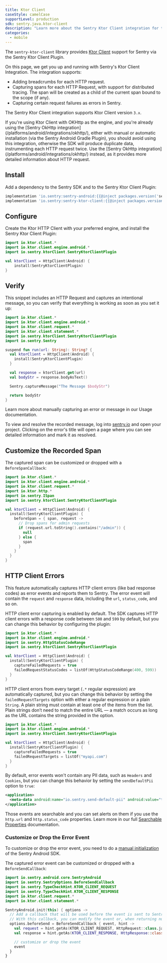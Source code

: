 ```yaml
---
title: Ktor Client
caseStyle: camelCase
supportLevel: production
sdk: sentry.java.ktor-client
description: "Learn more about the Sentry Ktor Client integration for the Android SDK."
categories:
  - mobile
---
```


The `sentry-ktor-client` library provides [Ktor Client](https://ktor.io/) support for Sentry via the Sentry Ktor Client Plugin.

On this page, we get you up and running with Sentry's Ktor Client Integration.
The integration supports:
- Adding breadcrumbs for each HTTP request.
- Capturing spans for each HTTP Request, with support for distributed tracing. The span will be created as a child of the current span bound to the scope (if any).
- Capturing certain request failures as errors in Sentry.

The Sentry Ktor Client integration supports Ktor Client version `3.x`.

<Alert level="warning">
  If you're using Ktor Client with OKHttp as the engine, and you're already using the [Sentry OkHttp integration](/platforms/android/integrations/okhttp/),
  either with manual or automatic installation (via the Sentry Android Gradle Plugin), you should avoid using this integration, otherwise the SDK will produce duplicate data, instrumenting each HTTP request twice.
  Use the [Sentry OkHttp integration](/platforms/android/integrations/okhttp/) instead, as it provides more detailed information about HTTP request.
</Alert>

## Install

Add a dependency to the Sentry SDK and to the Sentry Ktor Client Plugin:

```groovy
implementation 'io.sentry:sentry-android:{{@inject packages.version('sentry.java.android', '8.18.0') }}'
implementation 'io.sentry:sentry-ktor-client:{{@inject packages.version('sentry.java.ktor-client', '8.18.0') }}'
```

## Configure

Create the Ktor HTTP Client with your preferred engine, and install the Sentry Ktor Client Plugin:


```kotlin
import io.ktor.client.*
import io.ktor.client.engine.android.*
import io.sentry.ktorClient.SentryKtorClientPlugin

val ktorClient = HttpClient(Android) {
    install(SentryKtorClientPlugin)
}
```

## Verify

This snippet includes an HTTP Request and captures an intentional message, so you can verify that everything is working as soon as you set it up:

```kotlin
import io.ktor.client.*
import io.ktor.client.engine.android.*
import io.ktor.client.request.*
import io.ktor.client.statement.*
import io.sentry.ktorClient.SentryKtorClientPlugin
import io.sentry.Sentry

suspend fun run(url: String): String? {
  val ktorClient = HttpClient(Android) {
    install(SentryKtorClientPlugin)
  }

  val response = ktorClient.get(url)
  val bodyStr = response.bodyAsText()

  Sentry.captureMessage("The Message $bodyStr")

  return bodyStr
}
```

<Alert>

  Learn more about manually capturing an error or message in our <PlatformLink to="/usage/">Usage documentation</PlatformLink>.

</Alert>

To view and resolve the recorded message, log into [sentry.io](https://sentry.io) and open your project. Clicking on the error's title will open a page where you can see detailed information and mark it as resolved.

## Customize the Recorded Span

The captured span can be customized or dropped with a `BeforeSpanCallback`:

```kotlin
import io.ktor.client.*
import io.ktor.client.engine.android.*
import io.ktor.client.request.*
import io.ktor.http.*
import io.sentry.ISpan
import io.sentry.ktorClient.SentryKtorClientPlugin

val ktorClient = HttpClient(Android) {
  install(SentryKtorClientPlugin) {
    beforeSpan = { span, request ->
      // Drop spans for admin requests
      if (request.url.toString().contains("/admin")) {
        null
      } else {
        span
      }
    }
  }
}
```

## HTTP Client Errors

This feature automatically captures HTTP client errors (like bad response codes) as error events and reports them to Sentry. The error event will contain the `request` and `response` data, including the `url`, `status_code`, and so on.

HTTP client error capturing is enabled by default. The SDK captures HTTP client errors with a response code between `500` and `599` by default, but you can change this behavior by configuring the plugin:

```kotlin
import io.ktor.client.*
import io.ktor.client.engine.android.*
import io.sentry.HttpStatusCodeRange
import io.sentry.ktorClient.SentryKtorClientPlugin

val ktorClient = HttpClient(Android) {
  install(SentryKtorClientPlugin) {
    captureFailedRequests = true
    failedRequestStatusCodes = listOf(HttpStatusCodeRange(400, 599))
  }
}
```

HTTP client errors from every target (`.*` regular expression) are automatically captured, but you can change this behavior by setting the `failedRequestTargets` option with either a regular expression or a plain `String`. A plain string must contain at least one of the items from the list. Plain strings don’t need to match the entire URL — a match occurs as long as the URL contains the string provided in the option.

```kotlin
import io.ktor.client.*
import io.ktor.client.engine.android.*
import io.sentry.ktorClient.SentryKtorClientPlugin

val ktorClient = HttpClient(Android) {
  install(SentryKtorClientPlugin) {
    captureFailedRequests = true
    failedRequestTargets = listOf("myapi.com")
  }
}
```

By default, error events won't contain any PII data, such as `Headers` and `Cookies`, but you can change this behavior by setting the `sendDefaultPii` option to `true`:

```xml {filename:AndroidManifest.xml}
<application>
  <meta-data android:name="io.sentry.send-default-pii" android:value="true" />
</application>
```

Those events are searchable and you can set alerts on them if you use the `http.url` and `http.status_code` properties. Learn more in our full [Searchable Properties](/concepts/search/searchable-properties/) documentation.

### Customize or Drop the Error Event

To customize or drop the error event, you need to do a [manual initialization](/platforms/android/configuration/manual-init/#manual-initialization) of the Sentry Android SDK.

The captured error event can be customized or dropped with a `BeforeSendCallback`:

```kotlin
import io.sentry.android.core.SentryAndroid
import io.sentry.SentryOptions.BeforeSendCallback
import io.sentry.TypeCheckHint.KTOR_CLIENT_REQUEST
import io.sentry.TypeCheckHint.KTOR_CLIENT_RESPONSE
import io.ktor.client.request.*
import io.ktor.client.statement.*

SentryAndroid.init(this) { options ->
  // Add a callback that will be used before the event is sent to Sentry.
  // With this callback, you can modify the event or, when returning null, also discard the event.
  options.beforeSend = BeforeSendCallback { event, hint ->
    val request = hint.getAs(KTOR_CLIENT_REQUEST, HttpRequest::class.java)
    val response = hint.getAs(KTOR_CLIENT_RESPONSE, HttpResponse::class.java)

    // customize or drop the event
    event
  }
}
```

